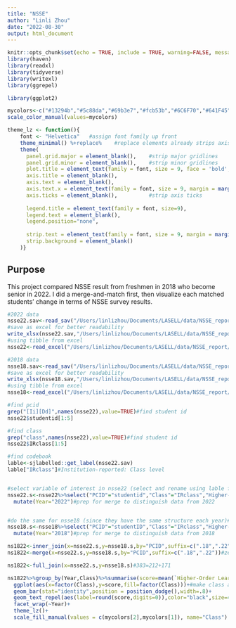 ```yaml
---
title: "NSSE"
author: "Linli Zhou"
date: "2022-08-30"
output: html_document
---
```


```r
knitr::opts_chunk$set(echo = TRUE, include = TRUE, warning=FALSE, message=FALSE, fig.align = "center") #display code along with its results
library(haven)
library(readxl)
library(tidyverse)
library(writexl)
library(ggrepel)
```

```r
library(ggplot2)

mycolors<-c("#13294b","#5c88da","#69b3e7","#fcb53b","#6C6F70","#641F45")
scale_color_manual(values=mycolors)

theme_lz <- function(){ 
    font <- "Helvetica"   #assign font family up front
    theme_minimal() %+replace%    #replace elements already strips axis lines, 
    theme(
      panel.grid.major = element_blank(),    #strip major gridlines
      panel.grid.minor = element_blank(),    #strip minor gridlines
      plot.title = element_text(family = font, size = 9, face = 'bold',hjust = 0.5, vjust = 2),
      axis.title = element_blank(), 
      axis.text = element_blank(), 
      axis.text.x = element_text(family = font, size = 9, margin = margin(t=5,b=10)),
      axis.ticks = element_blank(),          #strip axis ticks
      
      legend.title = element_text(family = font, size=9),
      legend.text = element_blank(),
      legend.position="none",
      
      strip.text = element_text(family = font, size = 9, margin = margin(t=5,b=10)),#move up is + 1
      strip.background = element_blank()
    )}
```


## Purpose

This project compared NSSE result from freshmen in 2018 who become senior in 2022. I did a merge-and-match first, then visualize each matched students' change in terms of NSSE survey results.

```r
#2022 data
nsse22.sav<-read_sav("/Users/linlizhou/Documents/LASELL/data/NSSE_report/data/NSSE22 Data (Lasell).sav")
#save as excel for better readability
write_xlsx(nsse22.sav,"/Users/linlizhou/Documents/LASELL/data/NSSE_report/data/NSSE22 Data (Lasell).xlsx")
#using tibble from excel
nsse22<-read_excel("/Users/linlizhou/Documents/LASELL/data/NSSE_report/data/NSSE22 Data (Lasell).xlsx")

#2018 data
nsse18.sav<-read_sav("/Users/linlizhou/Documents/LASELL/data/NSSE_report/data/NSSE18 Data (Lasell College).sav")
#save as excel for better readability
write_xlsx(nsse18.sav,"/Users/linlizhou/Documents/LASELL/data/NSSE_report/data/NSSE18 Data (Lasell).xlsx")
#using tibble from excel
nsse18<-read_excel("/Users/linlizhou/Documents/LASELL/data/NSSE_report/data/NSSE18 Data (Lasell).xlsx")
```

```r
#find pcid
grep("[Ii][Dd]",names(nsse22),value=TRUE)#find student id
nsse22$studentid[1:5]

#find class
grep("class",names(nsse22),value=TRUE)#find student id
nsse22$IRclass[1:5]

#find codebook
lable<-sjlabelled::get_label(nsse22.sav)
lable["IRclass"]#Institution-reported: Class level


#select variable of interest in nsse22 (select and rename using lable from sav)
nsse22.s<-nsse22%>%select("PCID"="studentid","Class"="IRclass","Higher-Order Learning"="HO", "Reflective and Integrative Learning"="RI","Learning Strategies"="LS","Quantitative Reasoning"="QR","Collaborative Learning"="CL","Discussions with Diverse Others"="DD","Student-Faculty Interaction"="SF","Effective Teaching Practices"="ET","Quality of Interactions"="QI","Supportive Environment"="SE")%>%
  mutate(Year="2022")#prep for merge to distinguish data from 2022


#do the same for nsse18 (since they have the same structure each year)#only studentID in 18 is different from studentid in 22
nsse18.s<-nsse18%>%select("PCID"="studentID","Class"="IRclass","Higher-Order Learning"="HO", "Reflective and Integrative Learning"="RI","Learning Strategies"="LS","Quantitative Reasoning"="QR","Collaborative Learning"="CL","Discussions with Diverse Others"="DD","Student-Faculty Interaction"="SF","Effective Teaching Practices"="ET","Quality of Interactions"="QI","Supportive Environment"="SE")%>%
  mutate(Year="2018")#prep for merge to distinguish data from 2018

```

```r
ns1822<-inner_join(x=nsse22.s,y=nsse18.s,by="PCID",suffix=c(".18",".22"))#zero match of PCID
ns1822<-merge(x=nsse22.s,y=nsse18.s,by="PCID",suffix=c(".18",".22"))#zero match of PCID
```

```r
ns1822<-full_join(x=nsse22.s,y=nsse18.s)#383=212+171
```

```r
ns1822%>%group_by(Year,Class)%>%summarise(score=mean(`Higher-Order Learning`,na.rm=T))%>%mutate(prt=score/sum(score))%>%
  ggplot(aes(x=factor(Class),y=score,fill=factor(Class)))+#make class a factor to display as categorical var properly
  geom_bar(stat="identity",position = position_dodge(),width=.8)+
  geom_text_repel(aes(label=round(score,digits=0)),color="black",size=4,position= position_nudge())+
  facet_wrap(~Year)+
  theme_lz()+
  scale_fill_manual(values = c(mycolors[2],mycolors[1]), name="Class")
```































